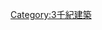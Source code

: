 {{Commons category|21st-century architecture}}
{{ArchitectureInCentury|21|20|21|20|22}}
[[Category:3千紀建築|Category:3千紀建築]]